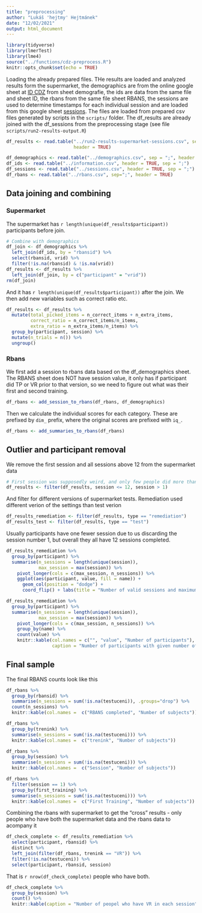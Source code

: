 ```yaml
---
title: "preprocessing"
author: "Lukáš 'hejtmy' Hejtmánek"
date: "12/02/2021"
output: html_document
---
```


```r
library(tidyverse)
library(lmerTest)
library(lme4)
source("../functions/cdz-preprocess.R")
knitr::opts_chunk$set(echo = TRUE)
```

Loading the already prepared files. THe results are loaded and analyzed results form the supermarket, the demographics are from the online google sheet at [ID CDZ](https://docs.google.com/spreadsheets/d/1qMdiLYY7EIbNvoRsE5knjBB24zXT7hgJNUCmwMX7IwY/edit#gid=0) from sheet demografie, the ids are data from the same file and sheet ID, the rbans from the same file sheet RBANS, the sessions are used to determine timestamps for each individual session and are loaded from this google sheet [sessions](https://docs.google.com/spreadsheets/d/1rFm8QnjGw3BQuFfMvGiLUa5hMvg3-8iTP8h5DGMZLlc/edit#gid=0). The files are loaded from prepared csv files generated by scripts in the `scripts/` folder. The df_results are already joined with the df_sessions from the preprocessing stage (see file `scripts/run2-results-output.R`)
```r
df_results <- read.table("../run2-results-supermarket-sessions.csv", sep = ";",
                         header = TRUE)

df_demographics <- read.table("../demographics.csv", sep = ";", header = TRUE)
df_ids <- read.table("../information.csv", header = TRUE, sep = ";")
df_sessions <- read.table("../sessions.csv", header = TRUE, sep = ";")
df_rbans <- read.table("../rbans.csv", sep=";", header = TRUE)
```

## Data joining and combining

### Supermarket

The supermarket has `r length(unique(df_results$participant))` participants before join.
```r
# Combine with demographics
df_join <- df_demographics %>%
  left_join(df_ids, by = "rbansid") %>%
  select(rbansid, vrid) %>% 
  filter(!is.na(rbansid) & !is.na(vrid))
df_results <- df_results %>%
  left_join(df_join, by = c("participant" = "vrid"))
rm(df_join)
```

And it has `r length(unique(df_results$participant))` after the join. We then add new variables such as correct ratio etc.

```r
df_results <- df_results %>%
  mutate(total_picked_items = n_correct_items + n_extra_items,
         correct_ratio = n_correct_items/n_items,
         extra_ratio = n_extra_items/n_items) %>%
  group_by(participant, session) %>%
  mutate(n_trials = n()) %>%
  ungroup()
```

### Rbans
We first add a session to rbans data based on the df_demographics sheet. The RBANS sheet does NOT have session value, it only has if participant did TP or VR prior to that version, so we need to figure out what was their first and second training.

```r
df_rbans <- add_session_to_rbans(df_rbans, df_demographics)
```

Then we calculate the individual scores for each category. These are prefixed by `dim_` prefix, where the original scores are prefixed with `iq_`.
```r
df_rbans <- add_summaries_to_rbans(df_rbans)
```

## Outlier and participant removal

We remove the first session and all sessions above 12 from the supermarket data

```r
# First session was supposedly weird, and only few people did more than 12
df_results <- filter(df_results, session <= 12, session > 1)
```

And filter for different versions of supermarket tests. Remediation used different verion of the settings than test verion
```r
df_results_remediation <- filter(df_results, type == "remediation")
df_results_test <- filter(df_results, type == "test")
```

Usually participants have one fewer session due to us discarding the session number 1, but overall they all have 12 sessions completed.

```r
df_results_remediation %>%
  group_by(participant) %>%
  summarise(n_sessions = length(unique(session)),
            max_session = max(session)) %>%
    pivot_longer(cols = c(max_session, n_sessions)) %>%
    ggplot(aes(participant, value, fill = name)) +
      geom_col(position = "dodge") +
      coord_flip() + labs(title = "Number of valid sessions and maximum achieved session")
```

```r
df_results_remediation %>%
  group_by(participant) %>%
  summarise(n_sessions = length(unique(session)),
            max_session = max(session)) %>%
    pivot_longer(cols = c(max_session, n_sessions)) %>%
    group_by(name) %>%
    count(value) %>%
    knitr::kable(col.names = c("", "value", "Number of participants"), 
                 caption = "Number of participants with given number of valid sessions")
```

## Final sample

The final RBANS counts look like this
```r
df_rbans %>%
  group_by(rbansid) %>%
  summarise(n_sessions = sum(!is.na(testuceni)), .groups="drop") %>%
  count(n_sessions) %>%
  knitr::kable(col.names =  c("RBANS completed", "Number of subjects"))

df_rbans %>%
  group_by(trenink) %>%
  summarise(n_sessions = sum(!is.na(testuceni))) %>%
  knitr::kable(col.names =  c("trenink", "Number of subjects"))

df_rbans %>%
  group_by(session) %>%
  summarise(n_sessions = sum(!is.na(testuceni))) %>%
  knitr::kable(col.names =  c("Session", "Number of subjects"))

df_rbans %>%
  filter(session == 1) %>%
  group_by(first_training) %>%
  summarise(n_sessions = sum(!is.na(testuceni))) %>%
  knitr::kable(col.names =  c("First Training", "Number of subjects"))
```

Combining the rbans with supermarket to get the "cross" results - only people who have both the supermarket data and the rbans data to acompany it

```r
df_check_complete <- df_results_remediation %>%
  select(participant, rbansid) %>%
  distinct %>%
  left_join(filter(df_rbans, trenink == "VR")) %>%
  filter(!is.na(testuceni)) %>%
  select(participant, rbansid, session)
```

That is `r nrow(df_check_complete)` people who have both. 

```r
df_check_complete %>%
  group_by(session) %>%
  count() %>%
  knitr::kable(caption = "Number of peopel who have VR in each session")
```
